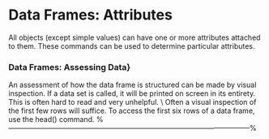 Data Frames: Attributes
=============
All objects (except simple values) can have one or more attributes attached to them.
These commands can be used to determine particular attributes.
\begin{itemize}
    \item names() - can find the labels of the individual columns.
    \item dim() - can find the dimensions of a data object.
\end{itemize}

### Data Frames: Assessing Data}
An assessment of how the data frame is structured can be made by visual inspection.
If a data set is called, it will be printed on screen in its entirety.
This is often hard to read and very unhelpful. \\ Often a visual inspection of the first few rows will suffice.
To access the first six rows of a data frame, use the head() command.
\begin{verbatim}
> head(ChickWeight)
  weight Time Chick Diet
1     42    0     1    1
2     51    2     1    1
3     59    4     1    1
4     64    6     1    1
5     76    8     1    1
6     93   10     1    1
\end{verbatim}



%------------------------------------------------------------------------------------------------------%
\begin{slide}{Data Frames: Accessing columns}
\begin{itemize}
\item The names of columns can be found by using the names()
command.
\begin{verbatim}
> names(ChickWeight)
[1] "weight" "Time"   "Chick"  "Diet"
\end{verbatim}

\item Individual columns can be accessed using the '\$' operator.
\begin{verbatim}
>ChickWeight$weight
\end{verbatim}


\item The columns can now be studied in the same ways as basic
vectors.
\begin{verbatim}
> mean(ChickWeight$weight)
[1] 121.8183
\end{verbatim}
\end{itemize}

%------------------------------------------------------------------------------------------------------------------------%
\begin{slide}{Data Frames: Dimensions}

The dimensions of a data frame can be found using the dim()
command.
\begin{verbatim}
> dim(ChickWeight)
[1] 578   4
\end{verbatim}
Alternatively we can use the nrow() and ncol() commands, which
return the number of rows and columns of a specified data frame
respectively.
\begin{verbatim}
>  nrow(ChickWeight)
[1] 578
>  ncol(ChickWeight)
[1] 4
\end{verbatim}

### {Subsetting data sets}
\begin{itemize}
\item Often, we would wish to make a subset of a larger data
set.We would use logical and relational operators to do so. We can
pick all rows which fulfil the criteria.


\begin{verbatim}
> ChickWeight[ChickWeight$Chick=='1',]
> ChickWeight[ChickWeight$weight>50,]
\end{verbatim}
\item It doesn't make sense to subset by columns. Therefore, the
following code wouldn't work.

\begin{verbatim}
> ChickWeight[, ChickWeight$Chick=='1']
\end{verbatim}
\end{itemize}
\end{slide}

